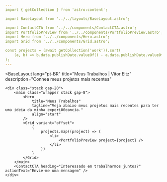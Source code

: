 ```yaml
---
import { getCollection } from 'astro:content';

import BaseLayout from '../../layouts/BaseLayout.astro';

import ContactCTA from '../../components/ContactCTA.astro';
import PortfolioPreview from '../../components/PortfolioPreview.astro';
import Hero from '../../components/Hero.astro';
import Grid from '../../components/Grid.astro';

const projects = (await getCollection('work')).sort(
	(a, b) => b.data.publishDate.valueOf() - a.data.publishDate.valueOf()
);
---
```


<BaseLayout lang="pt-BR"
	title="Meus Trabalhos | Vitor Eltz"
	description="Conhea meus projetos mais recentes"
>
	<div class="stack gap-20">
		<main class="wrapper stack gap-8">
			<Hero
				title="Meus Trabalhos"
				tagline="Veja abaixo meus projetos mais recentes para ter uma ideia da minha experi00eancia."
				align="start"
			/>
			<Grid variant="offset">
				{
					projects.map((project) => (
						<li>
							<PortfolioPreview project={project} />
						</li>
					))
				}
			</Grid>
		</main>
		<ContactCTA heading="Interessado em trabalharmos juntos?" actionText="Envie-me uma mensagem" />
	</div>
</BaseLayout>
